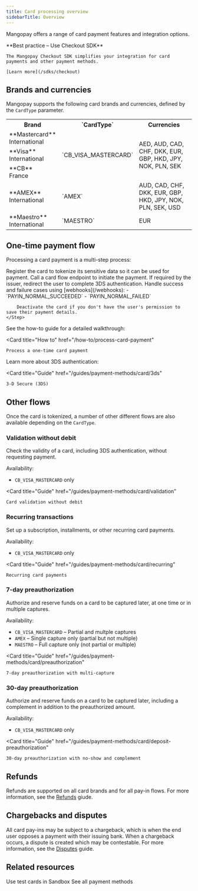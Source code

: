 ```yaml
---
title: Card processing overview
sidebarTitle: Overview
---
```


Mangopay offers a range of card payment features and integration options.

<Check>
    **Best practice – Use Checkout SDK**

    The Mangopay Checkout SDK simplifies your integration for card payments and other payment methods.

    [Learn more](/sdks/checkout)
</Check>

## Brands and currencies

Mangopay supports the following card brands and currencies, defined by the `CardType` parameter.

<table>
    <tbody>
        <tr>
            <th class="header">Brand</th>
            <th class="header">`CardType`</th>
            <th class="header">Currencies</th>
        </tr>
        <tr>
            <td class="header header-normal-weight">**Mastercard**<br/>International</td>
            <td rowSpan="3" class="content">`CB_VISA_MASTERCARD`</td>
            <td rowSpan="3" class="content">AED, AUD, CAD, CHF, DKK, EUR, GBP, HKD, JPY, NOK, PLN, SEK</td>
        </tr>
        <tr>
            <td class="header header-normal-weight">**Visa**<br/>International</td>
        </tr>
        <tr>
            <td class="header header-normal-weight">**CB**<br/>France</td>
        </tr>
        <tr>
            <td class="header header-normal-weight">**AMEX**<br/>International</td>
            <td class="content">`AMEX`</td>
            <td class="content">AUD, CAD, CHF, DKK, EUR, GBP, HKD, JPY, NOK, PLN, SEK, USD</td>
        </tr>
        <tr>
            <td class="header header-normal-weight">**Maestro**<br/>International</td>
            <td class="content">`MAESTRO`</td>
            <td class="content">EUR</td>
        </tr>
    </tbody>
</table>

## One-time payment flow

Processing a card payment is a multi-step process: 

<Steps>
    <Step title="Tokenization">
        Register the card to tokenize its sensitive data so it can be used for payment.
    </Step>
    <Step title="Request">
        Call a card flow endpoint to initiate the payment.
    </Step>
    <Step title="Redirection">
        If required by the issuer, redirect the user to complete 3DS authentication.
    </Step>
    <Step title="Result">
        Handle success and failure cases using [webhooks](/webhooks): 
            - `PAYIN_NORMAL_SUCCEEDED`
            - `PAYIN_NORMAL_FAILED`
        
        Deactivate the card if you don't have the user's permission to save their payment details.
    </Step>
</Steps>

See the how-to guide for a detailed walkthrough:

<Card
    title="How to"
    href="/how-to/process-card-payment"
>
    Process a one-time card payment
</Card>

Learn more about 3DS authentication: 

<Card 
    title="Guide" 
    href="/guides/payment-methods/card/3ds"
>
    3-D Secure (3DS) 
</Card>

## Other flows

Once the card is tokenized, a number of other different flows are also available depending on the `CardType`.

### Validation without debit

Check the validity of a card, including 3DS authentication, without requesting payment.

Availability: 
- `CB_VISA_MASTERCARD` only

<Card
    title="Guide"
    href="/guides/payment-methods/card/validation"
>
    Card validation without debit
</Card>

### Recurring transactions

Set up a subscription, installments, or other recurring card payments.

Availability: 
- `CB_VISA_MASTERCARD` only

<Card
    title="Guide"
    href="/guides/payment-methods/card/recurring"
>
    Recurring card payments
</Card>

### 7-day preauthorization

Authorize and reserve funds on a card to be captured later, at one time or in multiple captures.

Availability: 
- `CB_VISA_MASTERCARD` – Partial and multple captures
- `AMEX` – Single capture only (partial but not multiple)
- `MAESTRO` – Full capture only (not partial or multiple)

<Card
    title="Guide"
    href="/guides/payment-methods/card/preauthorization"
>
    7-day preauthorization with multi-capture
</Card>

### 30-day preauthorization

Authorize and reserve funds on a card to be captured later, including a complement in addition to the preauthorized amount.

Availability: 
- `CB_VISA_MASTERCARD` only

<Card
    title="Guide"
    href="/guides/payment-methods/card/deposit-preauthorization"
>
    30-day preauthorization with no-show and complement
</Card>


## Refunds

Refunds are supported on all card brands and for all pay-in flows. For more information, see the [Refunds](/guides/refunds) giude.

## Chargebacks and disputes

All card pay-ins may be subject to a chargeback, which is when the end user opposes a payment with their issuing bank. When a chargeback occurs, a dispute is created which may be contestable. For more information, see the [Disputes](/guides/disputes) guide.


## Related resources
<CardGroup>
<Card
    title="Test cards"
    href="/testing/payment-methods"
>
    Use test cards in Sandbox
</Card>
<Card
    title="Guide"
    href="/guides/payment-methods"
>
    See all payment methods
</Card>
</CardGroup>